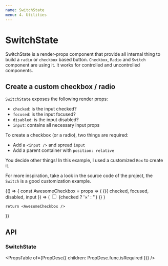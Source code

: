 ```yaml
---
name: SwitchState
menu: 4. Utilities
---
```



# SwitchState

SwitchState is a render-props component that provide all internal thing to build a `radio` or `checkbox` based button. `Checkbox`, `Radio` and `Switch` component are using it. It works for controlled and uncontrolled components.

## Create a custom checkbox / radio

`SwitchState` exposes the following render props:

- `checked`: is the input checked?
- `focused`: is the input focused?
- `disabled`: is the input disabled?
- `input`: contains all necessary input props

To create a checkbox (or a radio), two things are required:

- Add a `<input />` and spread `input`
- Add a parent container with `position: relative`

You decide other things! In this example, I used a customized `Box` to create it.

For more inspiration, take a look in the source code of the project, the `Switch` is a good customization example.

<Playground>
  {() => {
    const AwesomeCheckbox = props => (
      <SwitchState {...props}>
        {({ checked, focused, disabled, input }) => (
          <Box
            position="relative"
            width={30}
            height={30}
            fontSize={34}
            color="#fff"
            display="flex"
            justifyContent="center"
            alignItems="center"
            backgroundColor={checked ? "primary" : "gray200"}
            border="1px solid #000"
            borderRadius={3}
          >
            <input type="checkbox" {...input} />
            {checked ? '×' : ''}
          </Box>
        )}
      </SwitchState>
    )

    return <AwesomeCheckbox />
  }}
</Playground>

## API

### SwitchState

<PropsTable
  of={PropDesc({ children: PropDesc.func.isRequired })}
/>

